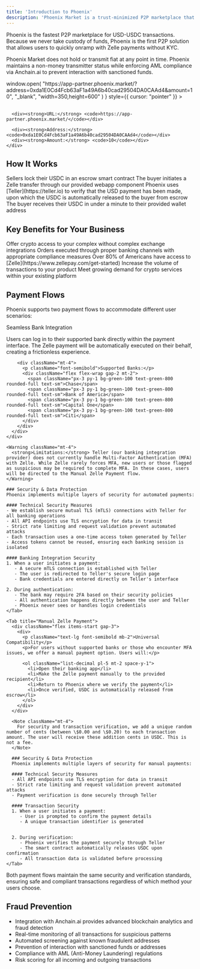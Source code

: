 ```yaml
---
title: 'Introduction to Phoenix'
description: 'Phoenix Market is a trust-minimized P2P marketplace that allows peers to quickly and securely swap between USD and USDC without the need for KYC.'
---
```




<Info>
  Phoenix is the fastest P2P marketplace for USD-USDC transactions. Because we never take custody of funds, Phoenix is the first P2P solution that allows users to quickly onramp with Zelle payments without KYC.
</Info>

Phoenix Market does not hold or transmit fiat at any point in time. Phoenix maintains a non-money transmitter status while enforcing AML compliance via Anchain.ai to prevent interaction with sanctioned funds.

<div
  onClick={() =>
    window.open(
      "https://app-partner.phoenix.market/?address=0xda1E0Cd4Fcb63aF1a49A6b40cad29504DA0CAAd4&amount=10",
      "_blank",
      "width=350,height=600"
    )
  }
  style={{ cursor: "pointer" }}
>
  <Card title="Try it" icon="link" href="#">
    <div style={{ display: 'flex', flexDirection: 'column', gap: '0.75rem' }}>
      <br/>
      
      <div><strong>URL:</strong> <code>https://app-partner.phoenix.market/</code></div>
      
      <div><strong>Address:</strong> <code>0xda1E0Cd4Fcb63aF1a49A6b40cad29504DA0CAAd4</code></div>
      <div><strong>Amount:</strong> <code>10</code></div>
    </div>
  </Card>
</div>



## How It Works

<Steps>
  <Step title="Smart Contract Escrow">
    Sellers lock their USDC in an escrow smart contract
  </Step>
  <Step title="Payment Initiation">
    The buyer initiates a Zelle transfer through our provided webapp component
  </Step>
  <Step title="Payment Verification">
    Phoenix uses [Teller](https://teller.io) to verify that the USD payment has been made, upon which the USDC is automatically released to the buyer from escrow
  </Step>
  <Step title="Transaction Completion">
    The buyer receives their USDC in under a minute to their provided wallet address
  </Step>
</Steps>

## Key Benefits for Your Business

<CardGroup cols={2}>
  <Card title="Instant On & Off-Ramp" icon="puzzle-piece">
    Offer crypto access to your complex without complex exchange integrations
  </Card>
  <Card title="Regulatory Compliance" icon="shield-check">
    Orders executed through proper banking channels with appropriate compliance measures
  </Card>
  <Card title="Accessibility" icon="users-rays">
    Over 80% of Americans have access to [Zelle](https://www.zellepay.com/get-started)
  </Card>
  <Card title="Increased Revenue" icon="chart-line">
    Increase the volume of transactions to your product
  </Card>
  <Card title="Customer Retention" icon="users">
    Meet growing demand for crypto services within your existing platform
  </Card>
</CardGroup>

## Payment Flows

Phoenix supports two payment flows to accommodate different user scenarios:

<Tabs>
  <Tab title="Automated Zelle Payment">
    <div className="flex items-start gap-3">
      <div>
        <p className="text-lg font-semibold mb-2">Seamless Bank Integration</p>
        <p>Users can log in to their supported bank directly within the payment interface. The Zelle payment will be automatically executed on their behalf, creating a frictionless experience.</p>
        
        <div className="mt-4">
          <p className="font-semibold">Supported Banks:</p>
          <div className="flex flex-wrap gap-2 mt-2">
            <span className="px-3 py-1 bg-green-100 text-green-800 rounded-full text-sm">Chase</span>
            <span className="px-3 py-1 bg-green-100 text-green-800 rounded-full text-sm">Bank of America</span>
            <span className="px-3 py-1 bg-green-100 text-green-800 rounded-full text-sm">Capital One</span>
            <span className="px-3 py-1 bg-green-100 text-green-800 rounded-full text-sm">Citi</span>
          </div>
        </div>
      </div>
    </div>

    <Warning className="mt-4">
      <strong>Limitations:</strong> Teller (our banking integration provider) does not currently handle Multi-Factor Authentication (MFA) with Zelle. While Zelle rarely forces MFA, new users or those flagged as suspicious may be required to complete MFA. In these cases, users will be directed to the Manual Zelle Payment flow.
    </Warning>

    ### Security & Data Protection
    Phoenix implements multiple layers of security for automated payments:

    #### Technical Security Measures
    - We establish secure mutual TLS (mTLS) connections with Teller for all banking operations
    - All API endpoints use TLS encryption for data in transit
    - Strict rate limiting and request validation prevent automated attacks
    - Each transaction uses a one-time access token generated by Teller
    - Access tokens cannot be reused, ensuring each banking session is isolated

    #### Banking Integration Security
    1. When a user initiates a payment:
       - A secure mTLS connection is established with Teller
       - The user is redirected to Teller's secure login page
       - Bank credentials are entered directly on Teller's interface
       
    2. During authentication:
       - The bank may require 2FA based on their security policies
       - All authentication happens directly between the user and Teller
       - Phoenix never sees or handles login credentials
    </Tab>
    
    <Tab title="Manual Zelle Payment">
      <div className="flex items-start gap-3">
        <div>
          <p className="text-lg font-semibold mb-2">Universal Compatibility</p>
          <p>For users without supported banks or those who encounter MFA issues, we offer a manual payment option. Users will:</p>
          
          <ol className="list-decimal pl-5 mt-2 space-y-1">
            <li>Open their banking app</li>
            <li>Make the Zelle payment manually to the provided recipient</li>
            <li>Return to Phoenix where we verify the payment</li>
            <li>Once verified, USDC is automatically released from escrow</li>
          </ol>
        </div>
      </div>

      <Note className="mt-4">
        For security and transaction verification, we add a unique random number of cents (between \$0.00 and \$0.20) to each transaction amount. The user will receive these addition cents in USDC. This is not a fee.
      </Note>

      ### Security & Data Protection
      Phoenix implements multiple layers of security for manual payments:

      #### Technical Security Measures
      - All API endpoints use TLS encryption for data in transit
      - Strict rate limiting and request validation prevent automated attacks
      - Payment verification is done securely through Teller

      #### Transaction Security
      1. When a user initiates a payment:
         - User is prompted to confirm the payment details
         - A unique transaction identifier is generated

         
      2. During verification:
         - Phoenix verifies the payment securely through Teller
         - The smart contract automatically releases USDC upon confirmation
         - All transaction data is validated before processing
    </Tab>
  </Tabs>

Both payment flows maintain the same security and verification standards, ensuring safe and compliant transactions regardless of which method your users choose. 

## Fraud Prevention
- Integration with Anchain.ai provides advanced blockchain analytics and fraud detection
- Real-time monitoring of all transactions for suspicious patterns
- Automated screening against known fraudulent addresses
- Prevention of interaction with sanctioned funds or addresses
- Compliance with AML (Anti-Money Laundering) regulations
- Risk scoring for all incoming and outgoing transactions 
